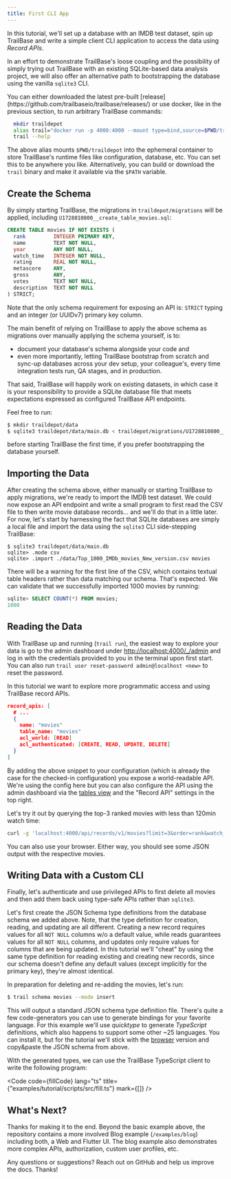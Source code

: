 ```yaml
---
title: First CLI App
---
```



In this tutorial, we'll set up a database with an IMDB test dataset, spin up
TrailBase and write a simple client CLI application to access the data using
*Record APIs*.

In an effort to demonstrate TrailBase's loose coupling and the possibility of
simply trying out TrailBase with an existing SQLite-based data analysis
project, we will also offer an alternative path to bootstrapping the database
using the vanilla `sqlite3` CLI.

<Aside type="note" title="Running TrailBase">
  You can either downloaded the latest pre-built
  [release](https://github.com/trailbaseio/trailbase/releases/)
  or use docker, like in the previous section, to run arbitrary TrailBase
  commands:

```bash
  mkdir traildepot
  alias trail="docker run -p 4000:4000 --mount type=bind,source=$PWD/traildepot,target=/app/traildepot trailbase/trailbase /app/trail"
  trail --help
```

The above alias mounts `$PWD/traildepot` into the ephemeral container to store
TrailBase's runtime files like configuration, database, etc. You can set this
to be anywhere you like.
Alternatively, you can build or download the `trail` binary and make it
available via the `$PATH` variable.

</Aside>

## Create the Schema

By simply starting TrailBase, the migrations in `traildepot/migrations` will be
applied, including `U1728810800__create_table_movies.sql`:

```sql
CREATE TABLE movies IF NOT EXISTS (
  rank         INTEGER PRIMARY KEY,
  name         TEXT NOT NULL,
  year         ANY NOT NULL,
  watch_time   INTEGER NOT NULL,
  rating       REAL NOT NULL,
  metascore    ANY,
  gross        ANY,
  votes        TEXT NOT NULL,
  description  TEXT NOT NULL
) STRICT;
```

Note that the only schema requirement for exposing an API is: `STRICT` typing
and an integer (or UUIDv7) primary key column.

The main benefit of relying on TrailBase to apply the above schema as migrations
over manually applying the schema yourself, is to:

- document your database's schema alongside your code and
- even more importantly, letting TrailBase bootstrap from scratch and
  sync-up databases across your dev setup, your colleague's, every time
  integration tests run, QA stages, and in production.

That said, TrailBase will happily work on existing datasets, in which
case it is your responsibility to provide a SQLite database file that
meets expectations expressed as configured TrailBase API endpoints.

Feel free to run:

```bash
$ mkdir traildepot/data
$ sqlite3 traildepot/data/main.db < traildepot/migrations/U1728810800__create_table_movies.sql
```

before starting TrailBase the first time, if you prefer bootstrapping the
database yourself.

## Importing the Data

After creating the schema above, either manually or starting TrailBase to apply
migrations, we're ready to import the IMDB test dataset.
We could now expose an API endpoint and write a small program to first read the
CSV file to then write movie database records... and we'll do that in a little
later.
For now, let's start by harnessing the fact that SQLite databases are simply a
local file and import the data using the `sqlite3` CLI side-stepping TrailBase:

```
$ sqlite3 traildepot/data/main.db
sqlite> .mode csv
sqlite> .import ./data/Top_1000_IMDb_movies_New_version.csv movies
```

There will be a warning for the first line of the CSV, which contains textual
table headers rather than data matching our schema. That's expected.
We can validate that we successfully imported 1000 movies by running:

```sql
sqlite> SELECT COUNT(*) FROM movies;
1000
```

## Reading the Data

With TrailBase up and running (`trail run`), the easiest way to explore your
data is go to the admin dashboard under
[http://localhost:4000/_/admin](http://localhost:4000/_/admin)
and log in with the credentials provided to you in the terminal upon
first start.
You can also run `trail user reset-password admin@localhost <new>` to reset the
password.

In this tutorial we want to explore more programmatic access and using
TrailBase record APIs.

```json
record_apis: [
  # ...
  {
    name: "movies"
    table_name: "movies"
    acl_world: [READ]
    acl_authenticated: [CREATE, READ, UPDATE, DELETE]
  }
]
```

By adding the above snippet to your configuration (which is already the case
for the checked-in configuration) you expose a world-readable API. We're using
the config here but you can also configure the API using the admin dashboard
via the
[tables view](http://localhost:4000/_/admin/tables?pageIndex=0&pageSize=20&table=movies)
and the "Record API" settings in the top right.

Let's try it out by querying the top-3 ranked movies with less than 120min
watch time:

```bash
curl -g 'localhost:4000/api/records/v1/movies?limit=3&order=rank&watch_time[lt]=120'
```

You can also use your browser. Either way, you should see some JSON output with
the respective movies.

## Writing Data with a Custom CLI

Finally, let's authenticate and use privileged APIs to first delete all movies
and then add them back using type-safe APIs rather than `sqlite3`.

Let's first create the JSON Schema type definitions from the database schema we
added above. Note, that the type definition for creation, reading, and updating
are all different. Creating a new record requires values for all `NOT NULL`
columns w/o a default value, while reads guarantees values for all `NOT NULL`
columns, and updates only require values for columns that are being updated.
In this tutorial we'll "cheat" by using the same type definition for reading
existing and creating new records, since our schema doesn't define any default
values (except implicitly for the primary key), they're almost identical.

In preparation for deleting and re-adding the movies, let's run:

```bash
$ trail schema movies --mode insert
```

This will output a standard JSON schema type definition file. There's quite a few
code-generators you can use to generate bindings for your favorite language.
For this example we'll use _quicktype_ to generate _TypeScript_ definitions,
which also happens to support some other ~25 languages. You can install it, but
for the tutorial we'll stick with the [browser](https://app.quicktype.io/)
version and copy&paste the JSON schema from above.

With the generated types, we can use the TrailBase TypeScript client to write
the following program:


<Code
  code={fillCode}
  lang="ts"
  title={"examples/tutorial/scripts/src/fill.ts"}
  mark={[]}
/>

## What's Next?

Thanks for making it to the end.
Beyond the basic example above, the repository contains a more involved Blog
example (`/examples/blog`) including both, a Web and Flutter UI.
The blog example also demonstrates more complex APIs, authorization, custom
user profiles, etc.

Any questions or suggestions? Reach out on GitHub and help us improve the docs.
Thanks!
